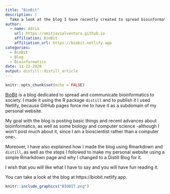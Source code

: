 ```yaml
---
title: "BioBit"
description: |
  Take a look at the blog I have recently created to spread bioinformatics to society: BioBit. My goal publishing posts to BioBit is to make bioinformatics, as well as biology and computer science, more accessible to society. Take a look at biobit.netlify.app.
author:
  - name: Adrià 
    url: https://amitjavialventura.github.io
    affiliation: BioBit
    affiliation_url: https://biobit.netlify.app
categories:
  - BioBit
  - Blog
  - Bioinformatics
date: 11-22-2020
output: distill::distill_article
---
```


```r
knitr::opts_chunk$set(echo = FALSE)
```

[BioBit](https://biobit.netlify.app) is a blog dedicated to spread and communicate bioinformatics to society. I made it using the R package `distill` and to publish it I used Netlify, because GitHub pages force me to have it as a subdomain of my personal website.

My goal with the blog is posting basic things and recent advances about bioinformatics, as well as some biology and computer science -although I won't post much about it, since I am a bioscientist rather than a computer one-. 

Moreover, I have also explained how I made the blog using Rmarkdown and `distill`, as well as the steps I followed to make my personal website using a simple Rmarkdown page and why I changed to a Distill Blog for it.

I wish that you will like what I have to say and you will have fun reading it.

You can take a look at the blog at https://biobit.netlify.app.

```r
knitr::include_graphics("BIOBIT.png")
```

